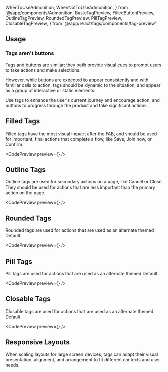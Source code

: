 ---
---

  WhenToUseAdmonition,
  WhenNotToUseAdmonition,
} from '@/app/components/Admonition'
  BasicTagPreview,
  FilledButtonPreview,
  OutlineTagPreview,
  RoundedTagPreview,
  PillTagPreview,
  ClosableTagPreview,
} from '@/app/react/tags/components/tag-preview'

## Usage

<WhenNotToUseAdmonition description="When you need to provide a way for the user to navigate somewhere - use a Link, TextLink, or NavMenu." />

### Tags aren't buttons

Tags and buttons are similar; they both provide visual cues to prompt users to take actions and make selections.

However, while buttons are expected to appear consistently and with familiar calls to action, tags should be dynamic to the situation, and appear as a group of interactive or static elements.

Use tags to enhance the user's current journey and encourage action, and buttons to progress through the product and take significant actions.


## Filled Tags

Filled tags have the most visual impact after the FAB, and should be used for important, final actions that complete a flow, like Save, Join now, or Confirm.

<CodePreview preview={<BasicTagPreview />} />

<WhenToUseAdmonition description="When you need to display content heavy sections within a single page." />

## Outline Tags

Outline tags are used for secondary actions on a page, like Cancel or Close. They should be used for actions that are less important than the primary action on the page.

<CodePreview preview={<OutlineTagPreview />} />

<WhenToUseAdmonition description="When you need medium priority actions or a secondary action to a primary button." />

## Rounded Tags

Rounded tags are used for actions that are used as an alternate themed Default.

<CodePreview preview={<RoundedTagPreview />} />

<WhenToUseAdmonition description="When you need an alternative button shape (i.e. admin portal, etc.)." />

## Pill Tags

Pill tags are used for actions that are used as an alternate themed Default.

<CodePreview preview={<PillTagPreview />} />

<WhenToUseAdmonition description="When you need an alternative button shape (i.e. admin portal, etc.)." />

## Closable Tags

Closable tags are used for actions that are used as an alternate themed Default.

<CodePreview preview={<ClosableTagPreview />} />

<WhenToUseAdmonition description="When you need an alternative button shape (i.e. admin portal, etc.)." />

## Responsive Layouts

When scaling layouts for large screen devices, tags can adapt their visual presentation, alignment, and arrangement to fit different contexts and user needs.
